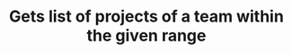 ---
title: 'Gets list of projects of a team within the given range'
openapi: 'GET /team/{teamid}/project'
---